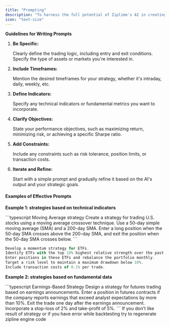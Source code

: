 ```yaml
---
title: "Prompting"
description: "To harness the full potential of Ziplime's AI in creating algorithmic trading strategies, it's essential to write clear and detailed prompts. Here are some guidelines and examples to help you craft effective prompts for strategy development"
icon: "text-size"
---
```


**Guidelines for Writing Prompts**

1. **Be Specific:**

    Clearly define the trading logic, including entry and exit conditions. Specify the type of assets or markets you're interested in.

2. **Include Timeframes:**

    Mention the desired timeframes for your strategy, whether it's intraday, daily, weekly, etc.

3. **Define Indicators:**

    Specify any technical indicators or fundamental metrics you want to incorporate.

4. **Clarify Objectives:**

    State your performance objectives, such as maximizing return, minimizing risk, or achieving a specific Sharpe ratio.

5. **Add Constraints:**

    Include any constraints such as risk tolerance, position limits, or transaction costs.

6. **Iterate and Refine:**

    Start with a simple prompt and gradually refine it based on the AI's output and your strategic goals.

#### Examples of Effective Prompts

**Example 1: strategies based on technical indicators**

<CodeGroup>
  ```typescript Moving Average strategy
  Create a strategy for trading U.S. stocks using a moving average crossover technique. 
  Use a 50-day simple moving average (SMA) and a 200-day SMA. 
  Enter a long position when the 50-day SMA crosses above the 200-day SMA, and 
  exit the position when the 50-day SMA crosses below.
  ```

  ```typescript Momentum strategy
  Develop a momentum strategy for ETFs. 
  Identify ETFs with the top 10% highest relative strength over the past 6 months. 
  Enter positions in these ETFs and rebalance the portfolio monthly. 
  Target a risk level to maintain a maximum drawdown below 10%. 
  Include transaction costs of 0.1% per trade.
  ```
</CodeGroup>

**Example 2: strategies based on fundamental data**

<CodeGroup>
  ```typescript Earnings-Based Strategy
  Design a strategy for futures trading based on earnings 
  announcements. Enter a position in futures contracts 
  if the company reports earnings that exceed analyst expectations 
  by more than 10%. Exit the trade one day 
  after the earnings announcement. Incorporate a stop-loss of 2% and take-profit of 5%.
  ```
</CodeGroup>

<Tip>
  If you don't like result of strategy or if you have error while backtesting try to regenerate zipline engine code
</Tip>